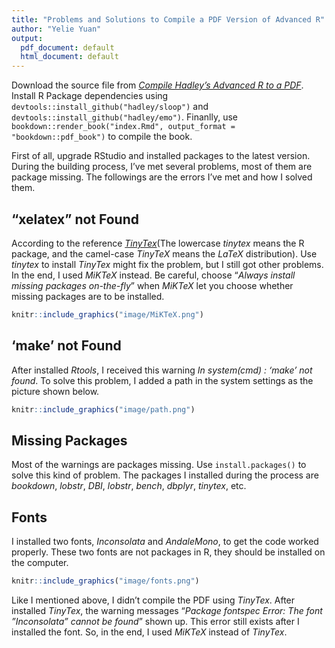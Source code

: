 ```yaml
---
title: "Problems and Solutions to Compile a PDF Version of Advanced R"
author: "Yelie Yuan"
output:
  pdf_document: default
  html_document: default
---
```


Download the source file from [*Compile Hadley’s Advanced R to a PDF*](http://brettklamer.com/diversions/statistical/compile-hadleys-advanced-r-programming-to-a-pdf/). Install R Package dependencies using `devtools::install_github("hadley/sloop")` and `devtools::install_github("hadley/emo")`. Finanlly, use `bookdown::render_book("index.Rmd", output_format = "bookdown::pdf_book")` to compile the book.

First of all, upgrade RStudio and installed packages to the latest version. During the building process, I've met several problems, most of them are package missing. The followings are the errors I've met and how I solved them. 


## "xelatex" not Found

According to the reference [*TinyTex*](https://yihui.name/tinytex/#for-r-users)(The lowercase *tinytex* means the R package, and the camel-case *TinyTeX* means the *LaTeX* distribution). Use *tinytex* to install *TinyTex* might fix the problem, but I still got other problems. In the end, I used *MiKTeX* instead.
Be careful, choose "*Always install missing packages on-the-fly*" when *MiKTeX* let you choose whether missing packages are to be installed.

```r
knitr::include_graphics("image/MiKTeX.png")
```

## 'make' not Found

After installed *Rtools*, I received this warning *In system(cmd) : 'make' not found*. To solve this problem, I added a path in the system settings as the picture shown below.
```r
knitr::include_graphics("image/path.png")
```


## Missing Packages

Most of the warnings are packages missing. Use `install.packages()` to solve this kind of problem. The packages I installed during the process are *bookdown*, *lobstr*, *DBI*, *lobstr*, *bench*, *dbplyr*, *tinytex*, etc.


## Fonts

I installed two fonts, *Inconsolata* and *AndaleMono*, to get the code worked properly. These two fonts are not packages in R, they should be installed on the computer.

```r
knitr::include_graphics("image/fonts.png")
```

Like I mentioned above, I didn't compile the PDF using *TinyTex*. After installed *TinyTex*, the warning messages "*Package fontspec Error: The font "Inconsolata" cannot be found*" shown up. This error still exists after I installed the font. So, in the end, I used *MiKTeX* instead of *TinyTex*.